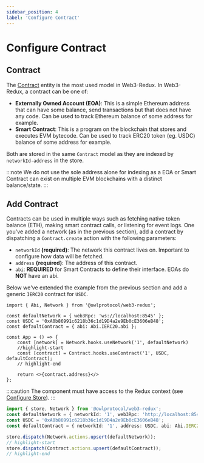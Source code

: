 ```yaml
---
sidebar_position: 4
label: 'Configure Contract'
---
```



# Configure Contract

## Contract

The [Contract](../web3-redux-reference/interfaces/Contract.Contract-1.md) entity is the most used model in Web3-Redux.
In Web3-Redux, a contract can be one of:
-   **Externally Owned Account (EOA)**: This is a simple Ethereum address that can have some balance, send transactions but that does not have any code. Can be used to track Ethereum balance of some address for example.
-   **Smart Contract**: This is a program on the blockchain that stores and executes EVM bytecode. Can be used to track ERC20 token (eg. USDC) balance of some address for example.

Both are stored in the same `Contract` model as they are indexed by `networkId-address` in the store.

:::note
We do not use the sole address alone for indexing as a EOA or Smart Contract can exist on multiple EVM blockchains with a distinct balance/state.
:::

## Add Contract

Contracts can be used in multiple ways such as fetching native token balance (ETH), making smart contract calls, or listening for event logs. One you've added a network (as in the previous section), add a contract by dispatching a `Contract.create` action with the following parameters:

-   `networkId` **(required)**: The network this contract lives on. Important to configure how data will be fetched.
-   `address` **(required)**: The address of this contract.
-   `abi`: **REQUIRED** for Smart Contracts to define their interface. EOAs do **NOT** have an abi.

Below we've extended the example from the previous section and add a generic `IERC20` contract for `USDC`.

<Tabs groupId="framework">
<TabItem value="react" label="React">

```tsx  title="src/App.tsx" showLineNumbers
import { Abi, Network } from '@owlprotocol/web3-redux';

const defaultNetwork = { web3Rpc: 'ws://localhost:8545' };
const USDC = '0xA0b86991c6218b36c1d19D4a2e9Eb0cE3606eB48';
const defaultContract = { abi: Abi.IERC20.abi };

const App = () => {
    const [network] = Network.hooks.useNetwork('1', defaultNetwork)
    //highlight-start
    const [contract] = Contract.hooks.useContract('1', USDC, defaultContract);
    // highlight-end

    return <>{contract.address}</>
};
```

:::caution
The component must have access to the Redux context (see [Configure Store](./2_add_store.mdx)).
:::

</TabItem>
<TabItem value="redux" label="Redux">

```typescript title="src/createContract.ts" showLineNumbers
import { store, Network } from '@owlprotocol/web3-redux';
const defaultNetwork = { networkId: '1', web3Rpc: 'http://localhost:8545' };
const USDC = '0xA0b86991c6218b36c1d19D4a2e9Eb0cE3606eB48';
const defaultContract = { networkId: '1', address: USDC, abi: Abi.IERC20.abi };

store.dispatch(Network.actions.upsert(defaultNetwork));
// highlight-start
store.dispatch(Contract.actions.upsert(defaultContract));
// highlight-end
```

</TabItem>
</Tabs>
